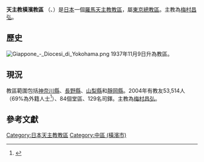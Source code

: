 {{Infobox Roman Catholic diocese
|Roman Catholic Diocese of = 天主教橫濱教区
|Latin name of diocese = Dioecesis Yokohamaensis
|image = [[File:Sacred_Heart_Cathedral,_Yokohama_1.jpg|center]]
|caption = 山手教會
|location = [[日本|日本]]
|territory = [[神奈川縣|神奈川縣]]、[[長野縣|長野縣]]、[[山梨縣|山梨縣]]、[[靜岡縣|靜岡縣]]
|population = 53,514
|rite = 拉丁禮
|主保 = 
|province = [[天主教東京總教區|東京]]
|established = 1937年
|cathedral = [[山手教會|山手教會]]
|副主教座堂 =
|leadership = 主教
|website = 
|教宗 = 
|總主教 = 
|ordinary = 梅村昌弘
|助理主教 = 
}}
'''天主教橫濱教區''' （{{lang-la|Dioecesis Yokohamaensis}}、{{lang-ja|カトリック横浜教区}}）是[[日本|日本]]一個[[羅馬天主教|羅馬天主教]][[教區|教區]]，屬[[天主教東京總教區|東京總教區]]。主教為[[梅村昌弘|梅村昌弘]]。

==歷史==
[[File:Giappone_-_Diocesi_di_Yokohama.png|thumb]]
1937年11月9日升為教區。

==現況==
教區範圍包括[[神奈川縣|神奈川縣]]、[[長野縣|長野縣]]、[[山梨縣|山梨縣]]和[[靜岡縣|靜岡縣]]。2004年有教友53,514人（69%為外籍人士<ref>{{cite news|publisher=[[天主教亞洲通訊社|天主教亞洲通訊社]]
|date=2005年3月11日
|title=日本  天主教徒達一百萬人創新高
|url=
}}</ref>）、84個堂區、129名司鐸。主教為[[梅村昌弘|梅村昌弘]]。

==參考文獻==
<div class="references-small">
<references />
</div>

{{日本天主教教省}}
{{coord|35.4333|N|139.6330|E|format=dms|source:wikidata-and-enwiki-cat-tree_region:JP-14|display=title}}
[[Category:日本天主教教區|Category:日本天主教教區]]
[[Category:中區_(橫濱市)|Category:中區 (橫濱市)]]